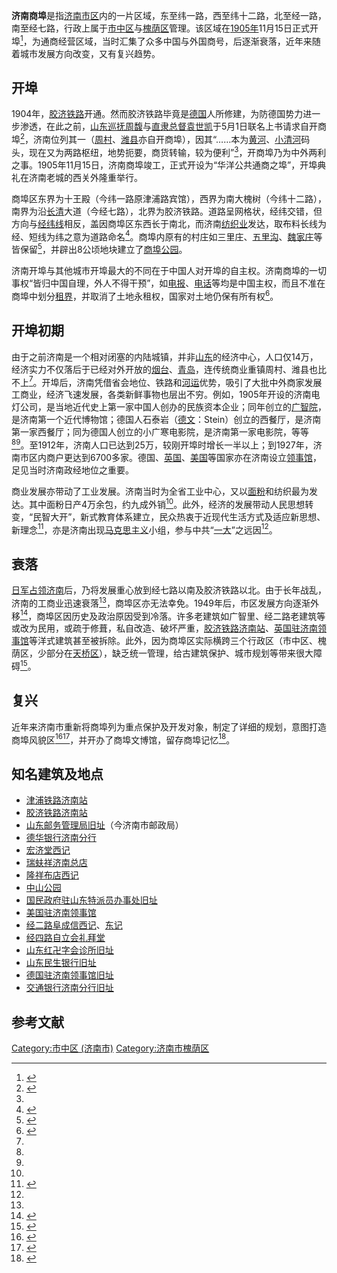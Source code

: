 '''济南商埠'''是指[[济南市|济南市区]]内的一片区域，东至纬一路，西至纬十二路，北至经一路，南至经七路，行政上属于[[市中区_(济南市)|市中区]]与[[槐荫区|槐荫区]]管理。该区域在[[1905年|1905年]]11月15日正式开埠<ref name=":0">{{Cite web|title=老商埠的记忆：记住1904，就记住了济南！|url=http://sd.ifeng.com/zt/jnshangbu/zksb/detail_2013_07/27/1040732_0.shtml|accessdate=2021-02-26|work=sd.ifeng.com|archive-date=2014-08-14|archive-url=https://web.archive.org/web/20140814001719/http://sd.ifeng.com/zt/jnshangbu/zksb/detail_2013_07/27/1040732_0.shtml|dead-url=no}}</ref>，为通商经营区域，当时汇集了众多中国与外国商号，后逐渐衰落，近年来随着城市发展方向改变，又有复兴趋势。

== 开埠 ==
1904年，[[膠濟鐵路|胶济铁路]]开通。然而胶济铁路毕竟是[[德意志帝國|德国]]人所修建，为防德国势力进一步渗透，在此之前，[[山東巡撫|山东巡抚]][[周馥_(清朝)|周馥]]与[[直隸總督|直隶总督]][[袁世凯|袁世凯]]于5月1日联名上书请求自开商埠<ref>{{Cite web|title=复兴与超越 ——回眸济南开埠百年|url=https://www.douban.com/note/251973919/|accessdate=2021-02-26|work=豆瓣|language=zh-CN}}</ref>，济南位列其一（[[周村区|周村]]、[[潍县|潍县]]亦自开商埠），因其“……本为[[黄河|黄河]]、[[小清河|小清河]]码头，现在又为两路枢纽，地势扼要，商货转输，较为便利”<ref name=":0" />，开商埠乃为中外两利之事。1905年11月15日，济南商埠竣工，正式开设为“华洋公共通商之埠”，开埠典礼在济南老城的西关外隆重举行。

商埠区东界为十王殿（今纬一路原津浦路宾馆），西界为南大槐树（今纬十二路），南界为沿[[长清区|长清]]大道（今经七路），北界为胶济铁路。道路呈网格状，经纬交错，但方向与[[地理坐标系|经纬线]]相反，盖因商埠区东西长于南北，而济南[[纺织业|纺织业]]发达，取布料长线为经、短线为纬之意为道路命名<ref name=":1">{{Cite web|title=济南老商埠：开埠时代的兴衰|url=http://sd.ifeng.com/zt/jnshangbu/zksb/detail_2013_07/26/1039431_0.shtml|accessdate=2021-02-26|work=sd.ifeng.com|archive-date=2014-07-18|archive-url=https://web.archive.org/web/20140718150424/http://sd.ifeng.com/zt/jnshangbu/zksb/detail_2013_07/26/1039431_0.shtml|dead-url=no}}</ref>。商埠内原有的村庄如三里庄、[[五里沟街道|五里沟]]、[[魏家庄街道|魏家庄]]等皆保留<ref name=":2">{{Cite web|title=百年回眸：济南自开商埠价值研究|url=http://sd.ifeng.com/zt/jnshangbu/zksb/detail_2013_07/28/1041277_0.shtml|accessdate=2021-02-26|work=sd.ifeng.com|archive-date=2014-07-18|archive-url=https://web.archive.org/web/20140718143849/http://sd.ifeng.com/zt/jnshangbu/zksb/detail_2013_07/28/1041277_0.shtml|dead-url=no}}</ref>，并辟出8公顷地块建立了[[濟南中山公園|商埠公园]]。

济南开埠与其他城市开埠最大的不同在于中国人对开埠的自主权。济南商埠的一切事权“皆归中国自理，外人不得干预”，如[[电报|电报]]、[[电话|电话]]等均是中国主权，而且不准在商埠中划分[[租界|租界]]，并取消了土地永租权，国家对土地仍保有所有权<ref>{{Cite web|title=老商埠：孕育近代济南的城市文明_山东频道_凤凰网|url=https://sd.ifeng.com/zt/jnshangbu/wenhua/detail_2013_07/27/1040681_0.shtml|accessdate=2021-02-26|work=sd.ifeng.com|archive-date=2014-08-14|archive-url=https://web.archive.org/web/20140814001942/http://sd.ifeng.com/zt/jnshangbu/wenhua/detail_2013_07/27/1040681_0.shtml|dead-url=no}}</ref>。

== 开埠初期 ==
由于之前济南是一个相对闭塞的内陆城镇，并非[[山东省|山东]]的经济中心，人口仅14万，经济实力不仅落后于已经对外开放的[[烟台市|烟台]]、[[青岛市|青岛]]，连传统商业重镇周村、潍县也比不上<ref name=":2" />。开埠后，济南凭借省会地位、铁路和[[内河航运|河运]]优势，吸引了大批中外商家发展工商业，经济飞速发展，各类新鲜事物也层出不穷。例如，1905年开设的济南电灯公司，是当地近代史上第一家中国人创办的民族资本企业；同年创立的[[广智院|广智院]]，是济南第一个近代博物馆；德国人石泰岩（[[德语|德文]]：Stein）创立的西餐厅，是济南第一家西餐厅；同为德国人创立的小广寒电影院，是济南第一家电影院，等等<ref name=":0" /><ref name=":1" />。至1912年，济南人口已达到25万，较刚开埠时增长一半以上；到1927年，济南市区内商户更达到6700多家。德国、[[英国|英国]]、[[美国|美国]]等国家亦在济南设立[[领事馆|领事馆]]，足见当时济南政经地位之重要。

商业发展亦带动了工业发展。济南当时为全省工业中心，又以[[麵粉|面粉]]和纺织最为发达。其中面粉日产4万余包，约九成外销<ref name=":1" />。此外，经济的发展带动人民思想转变，“民智大开”，新式教育体系建立，民众热衷于近现代生活方式及适应新思想、新理念<ref>{{Cite web|title=自开商埠：济南惊世第一步 新式教育兴起_山东频道_凤凰网|url=https://sd.ifeng.com/zt/jnshangbu/wenhua/detail_2013_07/28/1041257_0.shtml?_from_ralated|accessdate=2021-02-26|work=sd.ifeng.com|archive-date=2019-07-26|archive-url=https://web.archive.org/web/20190726123720/http://sd.ifeng.com/zt/jnshangbu/wenhua/detail_2013_07/28/1041257_0.shtml?_from_ralated|dead-url=no}}</ref>，亦是济南出现[[马克思主义|马克思主义]]小组，参与中共“[[中国共产党第一次全国代表大会|一大]]”之远因<ref name=":2" />。

== 衰落 ==
[[中国抗日战争|日军占领济南]]后，乃将发展重心放到经七路以南及胶济铁路以北。由于长年战乱，济南的工商业迅速衰落<ref name=":1" />，商埠区亦无法幸免。1949年后，市区发展方向逐渐外移<ref>{{Cite web|title=[回首]：用老地图说话 见证济南市开埠百年|url=http://sd.ifeng.com/zt/jnshangbu/zksb/detail_2013_07/28/1041270_0.shtml|accessdate=2021-02-26|work=sd.ifeng.com|archive-date=2014-07-18|archive-url=https://web.archive.org/web/20140718150410/http://sd.ifeng.com/zt/jnshangbu/zksb/detail_2013_07/28/1041270_0.shtml|dead-url=no}}</ref>，商埠区因历史及政治原因受到冷落。许多老建筑如广智里、经二路老建筑等或改为民用，或疏于修葺，私自改造、破坏严重，[[胶济铁路济南车站旧址|胶济铁路济南站]]、[[英国驻济南领事馆旧址|英国驻济南领事馆]]等洋式建筑甚至被拆除。此外，因为商埠区实际横跨三个行政区（市中区、槐荫区，少部分在[[天桥区|天桥区]]），缺乏统一管理，给古建筑保护、城市规划等带来很大障碍<ref>{{Cite web|title=谁来救济南这些破败不堪的老建筑?还没仿古街热闹！|url=https://www.qlwb.com.cn/detail/5903897|author=齐鲁壹点}}</ref>。

== 复兴 ==
近年来济南市重新将商埠列为重点保护及开发对象，制定了详细的规划，意图打造商埠风貌区<ref>{{Cite web|title=济南：槐荫打造商埠风情区 将修旧如旧|url=http://sd.ifeng.com/zt/jnshangbu/chongsu/detail_2013_07/26/1039582_0.shtml|accessdate=2021-02-26|work=sd.ifeng.com}}</ref><ref>{{Cite web|title=济南商埠风貌区定位城市名片 中山公园东西扩展|url=http://sd.ifeng.com/zt/jnshangbu/chongsu/detail_2013_07/26/1039601_0.shtml|accessdate=2021-02-26|work=sd.ifeng.com|archive-date=2014-08-14|archive-url=https://web.archive.org/web/20140814013219/http://sd.ifeng.com/zt/jnshangbu/chongsu/detail_2013_07/26/1039601_0.shtml|dead-url=no}}</ref>，并开办了商埠文博馆，留存商埠记忆<ref>{{Cite web|title=济南商埠文博馆：老商埠的记忆|url=http://sd.ifeng.com/zt/jnshangbu/chongsu/detail_2013_07/27/1040745_0.shtml|accessdate=2021-02-26|work=sd.ifeng.com}}</ref>。

== 知名建筑及地点 ==

* [[津浦铁路济南车站旧址|津浦铁路济南站]]
* [[胶济铁路济南车站旧址|胶济铁路济南站]]
* [[山东邮务管理局旧址|山东邮务管理局旧址]]（今济南市邮政局）
* [[德华银行济南分行旧址|德华银行济南分行]]
* [[宏济堂西记|宏济堂西记]]
* [[瑞蚨祥鸿记|瑞蚨祥济南总店]]
* [[隆祥布店西记|隆祥布店西记]]
* [[濟南中山公園|中山公园]]
* [[国民政府驻山东特派员办事处旧址|国民政府驻山东特派员办事处旧址]]
* [[美国驻济南领事馆|美国驻济南领事馆]]
* [[经二路阜成信西记|经二路阜成信西记]]、[[经二路阜成信东记|东记]]
* [[经四路自立会礼拜堂|经四路自立会礼拜堂]]
* [[山东红卍字会诊所旧址|山东红卍字会诊所旧址]]
* [[山东民生银行旧址|山东民生银行旧址]]
* [[德国驻济南领事馆旧址|德国驻济南领事馆旧址]]
* [[交通银行济南分行旧址|交通银行济南分行旧址]]

== 参考文献 ==
<references />{{老济南}}
[[Category:市中区_(济南市)|Category:市中区 (济南市)]]
[[Category:济南市槐荫区|Category:济南市槐荫区]]